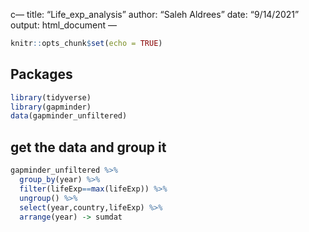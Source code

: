 c---
title: "Life_exp_analysis"
author: "Saleh Aldrees"
date: "9/14/2021"
output: html_document
---

```r
knitr::opts_chunk$set(echo = TRUE)
```

## Packages

```r
library(tidyverse)
library(gapminder)
data(gapminder_unfiltered)
```

## get the data and group it

```r
gapminder_unfiltered %>% 
  group_by(year) %>% 
  filter(lifeExp==max(lifeExp)) %>% 
  ungroup() %>% 
  select(year,country,lifeExp) %>% 
  arrange(year) -> sumdat
  
```

